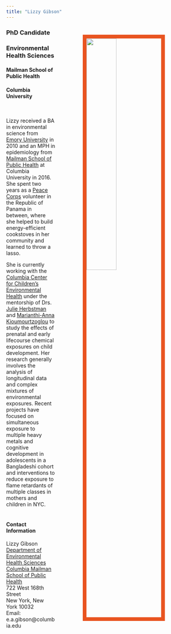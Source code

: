 ```yaml
---
title: "Lizzy Gibson"
---
```


<link rel="stylesheet" href="styles.css" type="text/css">
<link rel="stylesheet" href="academicons-1.8.6/css/academicons.min.css"/>

<img src="images/fixed.gif" style="width:40%; border:10px solid #E95420" ALIGN = "right" HSPACE="75" VSPACE="25" />

### PhD Candidate
### Environmental Health Sciences
#### Mailman School of Public Health
#### Columbia University

<br> 

Lizzy received a BA in environmental science from [Emory University](http://www.emory.edu/home/index.html) in 2010 and an MPH in epidemiology from [Mailman School of Public Health](https://www.mailman.columbia.edu/) at Columbia University in 2016. She spent two years as a [Peace Corps](https://www.peacecorps.gov/) volunteer in the Republic of Panama in between, where she helped to build energy-efficient cookstoves in her community and learned to throw a lasso.

She is currently working with the [Columbia Center for Children's Environmental Health](http://ccceh.org/) under the mentorship of Drs. [Julie Herbstman](https://www.mailman.columbia.edu/people/our-faculty/jh2678) and [Marianthi-Anna Kioumourtzoglou](https://www.mailman.columbia.edu/people/our-faculty/mk3961) to study the effects of prenatal and early lifecourse chemical exposures on child development. Her research generally involves the analysis of longitudinal data and complex mixtures of environmental exposures. Recent projects have focused on simultaneous exposure to multiple heavy metals and cognitive development in adolescents in a Bangladeshi cohort and interventions to reduce exposure to flame retardants of multiple classes in mothers and children in NYC.
<br>
<br>

#### Contact Information

Lizzy Gibson
<br>
[Department of Environmental Health Sciences](https://www.mailman.columbia.edu/become-student/departments/environmental-health-sciences-ehs)
<br>
[Columbia Mailman School of Public Health](https://www.mailman.columbia.edu/)
<br>
722 West 168th Street
<br>
New York, New York 10032
<br>
Email: e.a.gibson@columbia.edu
